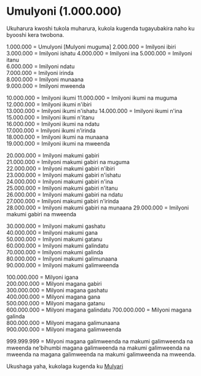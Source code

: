 # Umulyoni (1.000.000)

Ukuharura kwoshi tukola muharura, kukola kugenda tugayubakira naho ku byooshi kera twobona.

1.000.000 = Umulyoni [Mulyoni muguma]
2.000.000 = Imilyoni ibiri  
3.000.000 = Imilyoni ishatu
4.000.000 = Imilyoni ina
5.000.000 = Imilyoni itanu  
6.000.000 = Imilyoni ndatu  
7.000.000 = Imilyoni irinda  
8.000.000 = Imilyoni munaana  
9.000.000 = Imilyoni mweenda

10.000.000 = Imilyoni ikumi
11.000.000 = Imilyoni ikumi na muguma  
12.000.000 = Imilyoni ikumi n'ibiri  
13.000.000 = Imilyoni ikumi n'ishatu
14.000.000 = Imilyoni ikumi n'ina  
15.000.000 = Imilyoni ikumi n'itanu  
16.000.000 = Imilyoni ikumi na ndatu  
17.000.000 = Imilyoni ikumi n'irinda  
18.000.000 = Imilyoni ikumi na munaana  
19.000.000 = Imilyoni ikumi na mweenda

20.000.000 = Imilyoni makumi gabiri  
21.000.000 = Imilyoni makumi gabiri na muguma  
22.000.000 = Imilyoni makumi gabiri n'ibiri  
23.000.000 = Imilyoni makumi gabiri n'ishatu  
24.000.000 = Imilyoni makumi gabiri n'ina  
25.000.000 = Imilyoni makumi gabiri n'itanu  
26.000.000 = Imilyoni makumi gabiri na ndatu  
27.000.000 = Imilyoni makumi gabiri n'irinda  
28.000.000 = Imilyoni makumi gabiri na munaana
29.000.000 = Imilyoni makumi gabiri na mweenda

30.000.000 = Imilyoni makumi gashatu  
40.000.000 = Imilyoni makumi gana  
50.000.000 = Imilyoni makumi gatanu  
60.000.000 = Imilyoni makumi galindatu  
70.000.000 = Imilyoni makumi galinda  
80.000.000 = Imilyoni makumi galimunaana  
90.000.000 = Imilyoni makumi galimweenda

100.000.000 = Milyoni igana  
200.000.000 = Milyoni magana gabiri  
300.000.000 = Milyoni magana gashatu  
400.000.000 = Milyoni magana gana  
500.000.000 = Milyoni magana gatanu  
600.000.000 = Milyoni magana galindatu
700.000.000 = Milyoni magana galinda  
800.000.000 = Milyoni magana galimunaana  
900.000.000 = Milyoni magana galimweenda

999.999.999 = Milyoni magana galimweenda na makumi galimweenda na mweenda ne'bihumbi magana galimweenda na makumi galimweenda na mweenda na magana galimweenda na makumi galimweenda na mweenda.

Ukushaga yaha, kukolaga kugenda ku [Mulyari](./umulyari)
